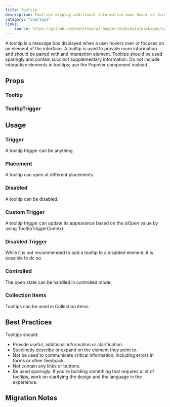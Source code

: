 ```yaml
---
title: Tooltip
description: Tooltips display additional information upon hover or focus that is contextual, helpful, and nonessential while providing the ability to communicate and give clarity to a user.
category: "overlays"
links:
    source: https://github.com/workleap/wl-hopper/blob/main/packages/components/src/tooltip/src/Tooltip.tsx
---
```


A tooltip is a message box displayed when a user hovers over or focuses on an element of the interface. A tooltip is used to provide more information and should be paired with and interaction element. Tooltips should be used sparingly and contain succinct supplementary information. Do not include interactive elements in tooltips; use the Popover component instead.

<Example src="tooltip/docs/preview" isOpen />

## Props

### Tooltip

<PropTable component="Tooltip" />

### TooltipTrigger

<PropTable component="TooltipTrigger" />

## Usage

### Trigger

A tooltip trigger can be anything.

<Example src="tooltip/docs/trigger" />

### Placement

A tooltip can open at different placements.

<Example src="tooltip/docs/placement" />

### Disabled

A tooltip can be disabled.

<Example src="tooltip/docs/disabled" />

### Custom Trigger

A tooltip trigger can update its appearance based on the isOpen value by using TooltipTriggerContext.

<Example src="tooltip/docs/custom-trigger" />

### Disabled Trigger

While it is not recommended to add a tooltip to a disabled element, it is possible to do so.

<Example src="tooltip/docs/disabled-trigger" />

### Controlled

The open state can be handled in controlled mode.

<Example src="tooltip/docs/controlled" />

### Collection Items

Tooltips can be used in Collection items.

<Example src="tooltip/docs/groups" />

## Best Practices

Tooltips should:

- Provide useful, additional information or clarification.
- Succinctly describe or expand on the element they point to.
- Not be used to communicate critical information, including errors in forms or other feedback.
- Not contain any links or buttons.
- Be used sparingly. If you're building something that requires a lot of tooltips, work on clarifying the design and the language in the experience.

## Migration Notes

<MigrateGuide src="tooltip/docs/migration-notes" />
